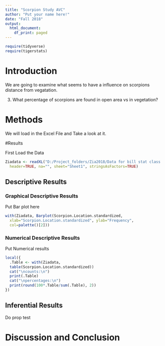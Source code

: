 ---
title: "Scorpion Study AVC"
author: "Put your name here!"
date: "Fall 2018"
output:
  html_document:
    df_print: paged
---

```{r include=FALSE,echo=FALSE}
require(tidyverse)
require(tigerstats)

```

# Introduction

<!--In this section you explain what you are trying to show.  Where did the data come from?  What is the research or other question you are trying to answer?!-->

  We are going to examine what seems to have a influence on scorpions distance from vegatation.
  
  3.	What percentage of scorpions are found in open area vs in vegetation?
  

# Methods

<!--Decide on your methods:  use "variable analysis" or other appropriate descriptors.  Make sure to choose at least one graphical method and at least one numerical method.!-->
  
We will load in the Excel File and Take a look at it.  

#Results

<!--Divide this section into two sub-sections:  One for your descriptive  results and one for your inferential results.!-->

First Load the Data

```{r}
Ziadata <- readXL("D:/Project_folders/Zia2018/Data for bill stat class.xlsx", rownames=FALSE, 
  header=TRUE, na="", sheet="Sheet1", stringsAsFactors=TRUE)
```

## Descriptive Results

### Graphical Descriptive Results

<!--Graphical results here.  Make sure to show your code.  Provide appropriate labels for axes, giving units if possible, and provide a good title for the graph, too.  Use the graphical results to describe the patterns if any that exist in the data as focused toward the research question!-->
Put Bar plot here  

```{r}
with(Ziadata, Barplot(Scorpion.Location.standardized, 
  xlab="Scorpion.Location.standardized", ylab="Frequency", 
  col=palette()[2]))
```

### Numerical Descriptive Results

<!--Numerical results go here. Use the numerical results to describe the patterns if any that exist in the data as focused toward the research question!-->
Put Numerical results

```{r}
local({
  .Table <- with(Ziadata, 
  table(Scorpion.Location.standardized))
  cat("\ncounts:\n")
  print(.Table)
  cat("\npercentages:\n")
  print(round(100*.Table/sum(.Table), 2))
})
```

## Inferential Results

<!--State hypothesis clearly.  Make sure your discussion of the inferential test covers all the aspects that the test output produces, such as test statistic, p-value etc.  Make a decision about the null hypothesis, explain the assumptions on which the selected test/procedure was based, and why the chosen procedure satisfys the assumptions and is appropriate to answer the research question!-->
Do prop test 


# Discussion and Conclusion

<!--Discussion and conclusion here.  If you found a relationship be sure to consider whether the relationship occurs because one of the variavbles causes the other, or whether they perhasps are related for some other reason.  Watch the chapter 6 videos from the GeorgeTown videos collection.!-->








